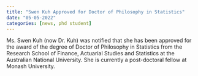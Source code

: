 ```yaml
---
title: "Swen Kuh Approved for Doctor of Philosophy in Statistics"
date: "05-05-2022"
categories: [news, phd student]
---
```


Ms. Swen Kuh (now Dr. Kuh) was notified that she has been approved for the award of the degree of Doctor of Philosophy in Statistics from the Research School of Finance, Actuarial Studies and Statistics at the Australian National University. She is currently a post-doctoral fellow at Monash University.
